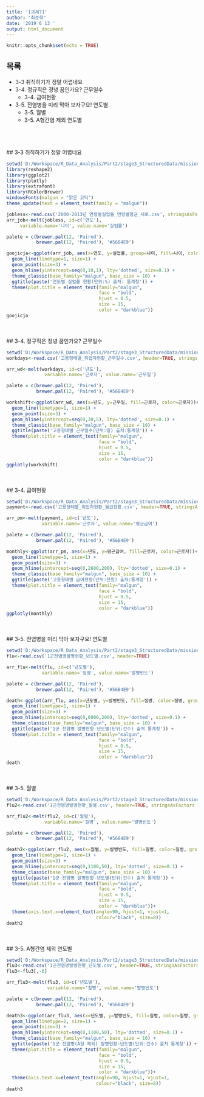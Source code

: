 ```yaml
---
title: '[과제7]'
author: "최준혁"
date: '2019 6 13 '
output: html_document
---
```


```r
knitr::opts_chunk$set(echo = TRUE)
```
목록
-
* 3-3 취직하기가 정말 어렵네요
* 3-4. 정규직은 정녕 꿈인가요? 근무일수
    - 3-4. 급여현황
* 3-5. 전염병을 미리 막아 보자구요! 연도별
    - 3-5. 월별
    - 3-5. A형간염 제외 연도별
  
<br><br>  
## 3-3 취직하기가 정말 어렵네요
```r
setwd('D:/Workspace/R_Data_Analysis/Part2/stage3_StructuredData/mission3-3')
library(reshape2)
library(ggplot2)
library(plotly)
library(extrafont)
library(RColorBrewer)
windowsFonts(malgun = "맑은 고딕")
theme_update(text = element_text(family = "malgun"))

jobless<-read.csv('2000-2013년 연령별실업율_연령별평균_세로.csv', stringsAsFactors = FALSE)
arr_job<-melt(jobless, id=c('연도'),
     variable.name='나이', value.name='실업률')

palete = c(brewer.pal(12, 'Paired'), 
           brewer.pal(12, 'Paired'), '#56B4E9')

goojicja<-ggplot(arr_job, aes(x=연도, y=실업률, group=나이, fill=나이, color=나이))+
  geom_line(linetype=1, size=1) +
  geom_point(size=3) +
  geom_hline(yintercept=seq(0,10,1), lty='dotted', size=0.1) +
  theme_classic(base_family="malgun", base_size = 10) +
  ggtitle(paste('연도별 실업률 현황(단위:%) 출처: 통계청')) +
  theme(plot.title = element_text(family="malgun",
                                  face = "bold",
                                  hjust = 0.5, 
                                  size = 15, 
                                  color = "darkblue"))
goojicja
```
<br><br>
## 3-4. 정규직은 정녕 꿈인가요? 근무일수
```r
setwd('D:/Workspace/R_Data_Analysis/Part2/stage3_StructuredData/mission3-4')
workdays<-read.csv('고용형태별_취업자현황_근무일수.csv', header=TRUE, stringsAsFactors = FALSE)

arr_wd<-melt(workdays, id=c('년도'),
              variable.name='근로자', value.name='근무일')

palete = c(brewer.pal(12, 'Paired'), 
           brewer.pal(12, 'Paired'), '#56B4E9')

workshift<-ggplot(arr_wd, aes(x=년도, y=근무일, fill=근로자, color=근로자))+
  geom_line(linetype=1, size=1) +
  geom_point(size=3) +
  geom_hline(yintercept=seq(0,30,5), lty='dotted', size=0.1) +
  theme_classic(base_family="malgun", base_size = 10) +
  ggtitle(paste('고용형태별 근무일수(단위:일) 출처:통계청')) +
  theme(plot.title = element_text(family="malgun",
                                  face = "bold",
                                  hjust = 0.5, 
                                  size = 15, 
                                  color = "darkblue"))
ggplotly(workshift)
```
<br><br>
## 3-4. 급여현황
```r
setwd('D:/Workspace/R_Data_Analysis/Part2/stage3_StructuredData/mission3-4')
payment<-read.csv('고용형태별_취업자현황_월급현황.csv', header=TRUE, stringsAsFactors = FALSE)

arr_pm<-melt(payment, id=c('년도'),
             variable.name='근로자', value.name='평균급여')

palete = c(brewer.pal(12, 'Paired'), 
           brewer.pal(12, 'Paired'), '#56B4E9')

monthly<-ggplot(arr_pm, aes(x=년도, y=평균급여, fill=근로자, color=근로자))+
  geom_line(linetype=1, size=1) +
  geom_point(size=3) +
  geom_hline(yintercept=seq(0,2600,200), lty='dotted', size=0.1) +
  theme_classic(base_family="malgun", base_size = 10) +
  ggtitle(paste('고용형태별 급여현황(단위:천원) 출처:통계청')) +
  theme(plot.title = element_text(family="malgun",
                                  face = "bold",
                                  hjust = 0.5, 
                                  size = 15, 
                                  color = "darkblue"))
ggplotly(monthly)
```
<br><br>
## 3-5. 전염병을 미리 막아 보자구요! 연도별
```r
setwd('D:/Workspace/R_Data_Analysis/Part2/stage3_StructuredData/mission3-5')
flu<-read.csv('1군전염병발병현황_년도별.csv', header=TRUE)

arr_flu<-melt(flu, id=c('년도별'),
             variable.name='질병', value.name='발병빈도')

palete = c(brewer.pal(12, 'Paired'), 
           brewer.pal(12, 'Paired'), '#56B4E9')

death<-ggplot(arr_flu, aes(x=년도별, y=발병빈도, fill=질병, color=질병, group=질병))+
  geom_line(linetype=1, size=1) +
  geom_point(size=3) + 
  geom_hline(yintercept=seq(0,6000,200), lty='dotted', size=0.1) +
  theme_classic(base_family="malgun", base_size = 10) +
  ggtitle(paste('1군 전염병 발병현황-년도별(단위:건수) 출처 통계청')) +
  theme(plot.title = element_text(family="malgun",
                                  face = "bold",
                                  hjust = 0.5, 
                                  size = 15, 
                                  color = "darkblue"))
death
```
<br><br>
## 3-5. 월별
```r
setwd('D:/Workspace/R_Data_Analysis/Part2/stage3_StructuredData/mission3-5')
flu2<-read.csv('1군전염병발병현황_월별.csv', header=TRUE, stringsAsFactors = FALSE)

arr_flu2<-melt(flu2, id=c('월별'),
              variable.name='질병', value.name='발병빈도')

palete = c(brewer.pal(12, 'Paired'), 
           brewer.pal(12, 'Paired'), '#56B4E9')

death2<-ggplot(arr_flu2, aes(x=월별, y=발병빈도, fill=질병, color=질병, group=질병))+
  geom_line(linetype=1, size=1) +
  geom_point(size=3) + 
  geom_hline(yintercept=seq(0,1100,50), lty='dotted', size=0.1) +
  theme_classic(base_family="malgun", base_size = 10) +
  ggtitle(paste('1군 전염병 발병현황-년도별(단위:건수) 출처 통계청')) +
  theme(plot.title = element_text(family="malgun",
                                  face = "bold",
                                  hjust = 0.5, 
                                  size = 15, 
                                  color = "darkblue"))+
  theme(axis.text.x=element_text(angle=90, hjust=1, vjust=1,
                                 colour="black", size=8))
death2
```
<br><br>
## 3-5. A형간염 제외 연도별
```r
setwd('D:/Workspace/R_Data_Analysis/Part2/stage3_StructuredData/mission3-5')
flu3<-read.csv('1군전염병발병현황_년도별.csv', header=TRUE, stringsAsFactors = FALSE)
flu3<-flu3[,-6]

arr_flu3<-melt(flu3, id=c('년도별'),
               variable.name='질병', value.name='발병빈도')

palete = c(brewer.pal(12, 'Paired'), 
           brewer.pal(12, 'Paired'), '#56B4E9')

death3<-ggplot(arr_flu3, aes(x=년도별, y=발병빈도, fill=질병, color=질병, group=질병))+
  geom_line(linetype=1, size=1) +
  geom_point(size=3) + 
  geom_hline(yintercept=seq(0,1100,50), lty='dotted', size=0.1) +
  theme_classic(base_family="malgun", base_size = 10) +
  ggtitle(paste('1군 전염병(A형 제외) 발병현황-년도별(단위:건수) 출처 통계청')) +
  theme(plot.title = element_text(family="malgun",
                                  face = "bold",
                                  hjust = 0.5, 
                                  size = 15, 
                                  color = "darkblue"))+
  theme(axis.text.x=element_text(angle=90, hjust=1, vjust=1,
                                 colour="black", size=8))
death3
```